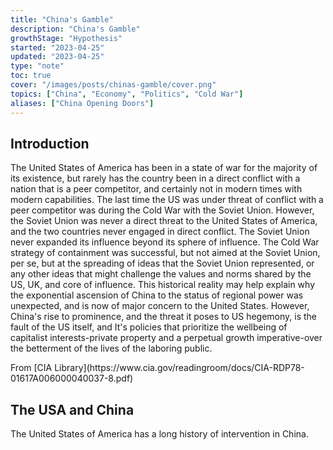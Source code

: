 ```yaml
---
title: "China's Gamble"
description: "China's Gamble"
growthStage: "Hypothesis"
started: "2023-04-25"
updated: "2023-04-25"
type: "note"
toc: true
cover: "/images/posts/chinas-gamble/cover.png"
topics: ["China", "Economy", "Politics", "Cold War"]
aliases: ["China Opening Doors"]
---
```

<InDevelopment />


<BasicImage
  width = "880px"
  src = "/images/posts/chinas-gamble/cover.png"
  alt = "China's Gamble"
/>


<h2 >Introduction</h2 >
<IntroParagraph >
  The United States of America has been in a state of war for the majority of its existence, but rarely has the country been in a direct conflict with a nation that is a peer competitor, and certainly
  not in modern times with modern capabilities.
  <Spacer />
  The last time the US was under threat of conflict with a peer competitor was during the Cold War with the Soviet Union. However, the Soviet Union was never a direct threat to the United States of
  America, and the two countries never engaged in direct conflict.
  <Spacer />
  The Soviet Union never expanded its influence beyond its sphere of influence. The Cold War strategy of containment was successful, but not aimed at the Soviet Union, per se, but at the spreading of
  ideas that the Soviet Union represented, or any other ideas that might challenge the values and norms shared by the US, UK, and core of influence.
  <Spacer />
  This historical reality may help explain why the exponential ascension of China to the status of regional power was unexpected, and is now of major concern to the United States. However, China's
  rise to prominence, and the threat it poses to US hegemony, is the fault of the US itself, and It's policies that prioritize the wellbeing of capitalist interests-private property and a perpetual
  growth imperative-over the betterment of the lives of the laboring public.
</IntroParagraph >

<Spacer size = "small" />

<BasicImage
  width = "880px"
  src = "/images/posts/chinas-gamble/chiang-makes-plea.png"
  alt = "Chiang Kai-shek makes a plea to the United States for military aid"
/>

<Subtext >
  From [CIA Library](https://www.cia.gov/readingroom/docs/CIA-RDP78-01617A006000040037-8.pdf)
</Subtext >

<h2 >The USA and China</h2 >

The United States of America has a long history of intervention in China.
<Spacer />




<InDevelopment />
